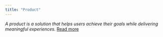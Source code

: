 ```yaml
---
title: "Product"
---
```


_A product is a solution that helps users achieve their goals while delivering meaningful experiences._
[Read more](/post/what-is-a-product)
